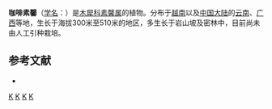 {{Speciesbox 
| genus = Jasminum
| species = coffeinum
| status = NE
| status_system = IUCN3.1
| authority = Hand.-Mazz.
}}

'''咖啡素馨'''（[[学名|学名]]：{{lang|la|''Jasminum coffeinum''}}）是[[木犀科|木犀科]][[素馨属|素馨属]]的植物。分布于[[越南|越南]]以及[[中国大陆|中国大陆]]的[[云南|云南]]、[[广西|广西]]等地，生长于海拔300米至510米的地区，多生长于岩山坡及密林中，目前尚未由人工引种栽培。

== 参考文献 ==
<div class="references-small">
* {{cite web| url =http://www.bioinfo.cn/db05/KmzwSpecies.php?action=view&id=30481| title =咖啡素馨| work =《中国高等植物数据库全库》| publisher =中国科学院微生物研究所| author =昆明植物研究所| accessdate =2009-02-26| deadurl =yes| archiveurl =https://web.archive.org/web/20160305032122/http://www.bioinfo.cn/db05/KmzwSpecies.php?action=view&id=30481| archivedate =2016-03-05}}
</div>
{{Taxonbar|from=Q10921729}}

[[Category:素馨属|K]]
[[Category:越南植物|K]]
[[Category:云南植物|K]]
[[Category:广西植物|K]]